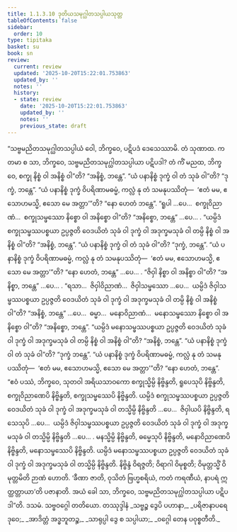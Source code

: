 ```yaml
---
title: 1.1.3.10 ဒုတိယသမုဂ္ဃါတသပ္ပါယသုတ္တ
tableOfContents: false
sidebar:
  order: 10
type: tipitaka
basket: su
book: sn
review:
  current: review
  updated: '2025-10-20T15:22:01.753863'
  updated_by: ''
  notes: ''
  history:
  - state: review
    date: '2025-10-20T15:22:01.753863'
    updated_by: ''
    notes: ''
    previous_state: draft
---
```



<DynamicBreadcrumb />


<ReviewStatus review={frontmatter.review} showDetails={true} />

<HypothesisAnnotation frontmatter={frontmatter} />

<Division number="32" book="sn" e="ch" v="18" p="284">

<Paragraph number="84" book="sn">
“သဗ္ဗမညိတသမုဂ္ဃါတသပ္ပါယံ ဝေါ, ဘိက္ခဝေ, ပဋိပဒံ ဒေသေဿာမိ. တံ သုဏာထ. ကတမာ စ သာ, ဘိက္ခဝေ, သဗ္ဗမညိတသမုဂ္ဃါတသပ္ပါယာ ပဋိပဒါ?
</Paragraph>

<Paragraph number="85" book="sn">
တံ ကိံ မညထ, ဘိက္ခဝေ, စက္ခု နိစ္စံ ဝါ အနိစ္စံ ဝါ”တိ?
</Paragraph>

<Paragraph number="86" book="sn">
“အနိစ္စံ, ဘန္တေ”.
</Paragraph>

<Paragraph number="87" book="sn">
“ယံ ပနာနိစ္စံ ဒုက္ခံ ဝါ တံ သုခံ ဝါ”တိ?
</Paragraph>

<Paragraph number="88" book="sn">
“ဒုက္ခံ, ဘန္တေ”.
</Paragraph>

<Paragraph number="89" book="sn">
“ယံ ပနာနိစ္စံ ဒုက္ခံ ဝိပရိဏာမဓမ္မံ, ကလ္လံ နု တံ သမနုပဿိတုံ—  ‘ဧတံ မမ, ဧသောဟမသ္မိ, ဧသော မေ အတ္တာ’”တိ?
</Paragraph>

<Paragraph number="90" book="sn">
“နော ဟေတံ ဘန္တေ”.
</Paragraph>

<Paragraph number="91" book="sn">
“ရူပါ …ပေ…  စက္ခုဝိညာဏံ…  စက္ခုသမ္ဖဿော နိစ္စော ဝါ အနိစ္စော ဝါ”တိ?
</Paragraph>

<Paragraph number="92" book="sn">
“အနိစ္စော, ဘန္တေ” …ပေ… .
</Paragraph>

<Paragraph number="93" book="sn">
“ယမ္ပိဒံ စက္ခုသမ္ဖဿပစ္စယာ ဥပ္ပဇ္ဇတိ ဝေဒယိတံ သုခံ ဝါ ဒုက္ခံ ဝါ အဒုက္ခမသုခံ ဝါ တမ္ပိ နိစ္စံ ဝါ အနိစ္စံ ဝါ”တိ?
</Paragraph>

<Paragraph number="94" book="sn">
“အနိစ္စံ, ဘန္တေ”.
</Paragraph>

<Paragraph number="95" book="sn">
“ယံ ပနာနိစ္စံ ဒုက္ခံ ဝါ တံ သုခံ ဝါ”တိ?
</Paragraph>

<Paragraph number="96" book="sn">
“ဒုက္ခံ, ဘန္တေ”.
</Paragraph>

<Paragraph number="97" book="sn">
“ယံ ပနာနိစ္စံ ဒုက္ခံ ဝိပရိဏာမဓမ္မံ, ကလ္လံ နု တံ သမနုပဿိတုံ—  ‘ဧတံ မမ, ဧသောဟမသ္မိ, ဧသော မေ အတ္တာ’”တိ?
</Paragraph>

<Paragraph number="98" book="sn">
“နော ဟေတံ, ဘန္တေ” …ပေ… .
</Paragraph>

<Paragraph number="99" book="sn">
“ဇိဝှါ နိစ္စာ ဝါ အနိစ္စာ ဝါ”တိ?
</Paragraph>

<Paragraph number="100" book="sn">
“အနိစ္စာ, ဘန္တေ” …ပေ… .
</Paragraph>

<Paragraph number="101" book="sn">
“ရသာ…  ဇိဝှါဝိညာဏံ…  ဇိဝှါသမ္ဖဿော …ပေ…  ယမ္ပိဒံ ဇိဝှါသမ္ဖဿပစ္စယာ ဥပ္ပဇ္ဇတိ ဝေဒယိတံ သုခံ ဝါ ဒုက္ခံ ဝါ အဒုက္ခမသုခံ ဝါ တမ္ပိ နိစ္စံ ဝါ အနိစ္စံ ဝါ”တိ?
</Paragraph>

<Paragraph number="102" book="sn">
“အနိစ္စံ, ဘန္တေ” …ပေ…  ဓမ္မာ…  မနောဝိညာဏံ…  မနောသမ္ဖဿော နိစ္စော ဝါ အနိစ္စော ဝါ”တိ?
</Paragraph>

<Paragraph number="103" book="sn">
“အနိစ္စော, ဘန္တေ”.
</Paragraph>

<Paragraph number="104" book="sn">
“ယမ္ပိဒံ မနောသမ္ဖဿပစ္စယာ ဥပ္ပဇ္ဇတိ ဝေဒယိတံ သုခံ ဝါ ဒုက္ခံ ဝါ အဒုက္ခမသုခံ ဝါ တမ္ပိ နိစ္စံ ဝါ အနိစ္စံ ဝါ”တိ?
</Paragraph>

<Paragraph number="105" book="sn">
“အနိစ္စံ, ဘန္တေ”.
</Paragraph>

<Paragraph number="106" book="sn">
“ယံ ပနာနိစ္စံ ဒုက္ခံ ဝါ တံ သုခံ ဝါ”တိ?
</Paragraph>

<Paragraph number="107" book="sn">
“ဒုက္ခံ ဘန္တေ”.
</Paragraph>

<Paragraph number="108" book="sn">
“ယံ ပနာနိစ္စံ ဒုက္ခံ ဝိပရိဏာမဓမ္မံ, ကလ္လံ နု တံ သမနုပဿိတုံ—  ‘ဧတံ မမ, ဧသောဟမသ္မိ, ဧသော မေ အတ္တာ’”တိ?
</Paragraph>

<Paragraph number="109" book="sn">
“နော ဟေတံ, ဘန္တေ”.
</Paragraph>

<Paragraph number="110" book="sn">
“ဧဝံ ပဿံ, ဘိက္ခဝေ, သုတဝါ အရိယသာဝကော စက္ခုသ္မိမ္ပိ နိဗ္ဗိန္ဒတိ, ရူပေသုပိ နိဗ္ဗိန္ဒတိ, စက္ခုဝိညာဏေပိ နိဗ္ဗိန္ဒတိ, စက္ခုသမ္ဖဿေပိ နိဗ္ဗိန္ဒတိ. ယမ္ပိဒံ စက္ခုသမ္ဖဿပစ္စယာ ဥပ္ပဇ္ဇတိ ဝေဒယိတံ သုခံ ဝါ ဒုက္ခံ ဝါ အဒုက္ခမသုခံ ဝါ တသ္မိမ္ပိ နိဗ္ဗိန္ဒတိ …ပေ…  ဇိဝှါယပိ နိဗ္ဗိန္ဒတိ, ရသေသုပိ …ပေ…  ယမ္ပိဒံ ဇိဝှါသမ္ဖဿပစ္စယာ ဥပ္ပဇ္ဇတိ ဝေဒယိတံ သုခံ ဝါ ဒုက္ခံ ဝါ အဒုက္ခမသုခံ ဝါ တသ္မိမ္ပိ နိဗ္ဗိန္ဒတိ …ပေ… . မနသ္မိမ္ပိ နိဗ္ဗိန္ဒတိ, ဓမ္မေသုပိ နိဗ္ဗိန္ဒတိ, မနောဝိညာဏေပိ နိဗ္ဗိန္ဒတိ, မနောသမ္ဖဿေပိ နိဗ္ဗိန္ဒတိ. ယမ္ပိဒံ မနောသမ္ဖဿပစ္စယာ ဥပ္ပဇ္ဇတိ ဝေဒယိတံ သုခံ ဝါ ဒုက္ခံ ဝါ အဒုက္ခမသုခံ ဝါ တသ္မိမ္ပိ နိဗ္ဗိန္ဒတိ. နိဗ္ဗိန္ဒံ ဝိရဇ္ဇတိ; ဝိရာဂါ ဝိမုစ္စတိ; ဝိမုတ္တသ္မိံ ဝိမုတ္တမိတိ ဉာဏံ ဟောတိ. ‘ခီဏာ ဇာတိ, ဝုသိတံ ဗြဟ္မစရိယံ, ကတံ ကရဏီယံ, နာပရံ ဣတ္ထတ္တာယာ’တိ ပဇာနာတိ. အယံ ခေါ သာ, ဘိက္ခဝေ, သဗ္ဗမညိတသမုဂ္ဃါတသပ္ပါယာ ပဋိပဒါ”တိ.

</Paragraph>
</Division>

<Paragraph number="111" type="center" book="sn">
ဒသမံ.



</Paragraph>

<Paragraph number="112" type="center" book="sn">
သဗ္ဗဝဂ္ဂေါ တတိယော.



</Paragraph>

<Paragraph number="113" type="center" book="sn">
တဿုဒ္ဒါနံ


</Paragraph>

<Paragraph number="114" type="verses" book="sn">
_သဗ္ဗဉ္စ ဒွေပိ ပဟာနာ,_  
_ပရိဇာနာပရေ ဒုဝေ;_  
_အာဒိတ္တံ အဒ္ဓဘူတဉ္စ,_  
_သာရုပ္ပါ ဒွေ စ သပ္ပါယာ;_  
_ဝဂ္ဂေါ တေန ပဝုစ္စတီတိ._
</Paragraph>